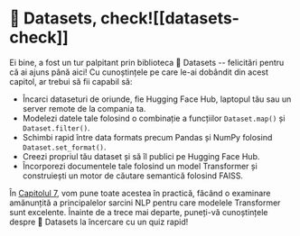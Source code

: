 # 🤗 Datasets, check![[datasets-check]]

<CourseFloatingBanner
    chapter={5}
    classNames="absolute z-10 right-0 top-0"
/>

Ei bine, a fost un tur palpitant prin biblioteca 🤗 Datasets -- felicitări pentru că ai ajuns până aici! Cu cunoștințele pe care le-ai dobândit din acest capitol, ar trebui să fii capabil să:

- Încarci dataseturi de oriunde, fie Hugging Face Hub, laptopul tău sau un server remote de la compania ta.
- Modelezi datele tale folosind o combinație a funcțiilor `Dataset.map()` și `Dataset.filter()`.
- Schimbi rapid între data formats precum Pandas și NumPy folosind `Dataset.set_format()`.
- Creezi propriul tău dataset și să îl publici pe Hugging Face Hub.
- Încorporezi documentele tale folosind un model Transformer și construiești un motor de căutare semantică folosind FAISS.

În [Capitolul 7](/course/chapter7), vom pune toate acestea în practică, făcând o examinare amănunțită a principalelor sarcini NLP pentru care modelele Transformer sunt excelente. Înainte de a trece mai departe, puneți-vă cunoștințele despre 🤗 Datasets la încercare cu un quiz rapid!